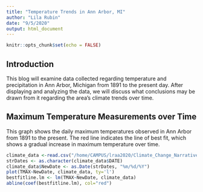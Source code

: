 ```yaml
---
title: "Temperature Trends in Ann Arbor, MI"
author: "Lila Rubin"
date: "9/5/2020"
output: html_document
---
```


```r
knitr::opts_chunk$set(echo = FALSE)
```

## Introduction

This blog will examine data collected regarding temperature and precipitation in Ann Arbor, Michigan from 1891 to the present day. After displaying and analyzing the data, we will discuss what conclusions may be drawn from it regarding the area's climate trends over time.



## Maximum Temperature Measurements over Time

This graph shows the daily maximum temperatures observed in Ann Arbor from 1891 to the present. The red line indicates the line of best fit, which shows a gradual increase in maximum temperature over time.

```r
climate_data <-read.csv("/home/CAMPUS/lraa2020/Climate_Change_Narratives/Student_Folders/Rubin/lila_annarbor_temp_and_precip.csv")
strDates <- as.character(climate_data$DATE)
climate_data$NewDate <- as.Date(strDates, "%m/%d/%Y")
plot(TMAX~NewDate, climate_data, ty='l')
bestfitline.lm <- lm(TMAX~NewDate, climate_data)
abline(coef(bestfitline.lm), col="red")
```


